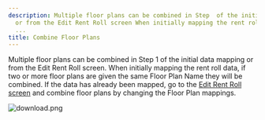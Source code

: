 ```yaml
---
description: Multiple floor plans can be combined in Step  of the initial data mapping
  or from the Edit Rent Roll screen When initially mapping the rent roll data if two
  ...
title: Combine Floor Plans
---
```


Multiple floor plans can be combined in Step 1 of the initial data mapping or from the Edit Rent Roll screen. When initially mapping the rent roll data, if two or more floor plans are given the same Floor Plan Name they will be combined. If the data has already been mapped, go to the [Edit Rent Roll screen](https://rediq.freshdesk.com/support/solutions/articles/5000742265-edit-rent-roll-screen) and combine floor plans by changing the Floor Plan mappings.  
  



<Frame>
  <img src="https://rediq.zendesk.com/hc/article_attachments/360043550732/download.png" alt="download.png" />
</Frame>